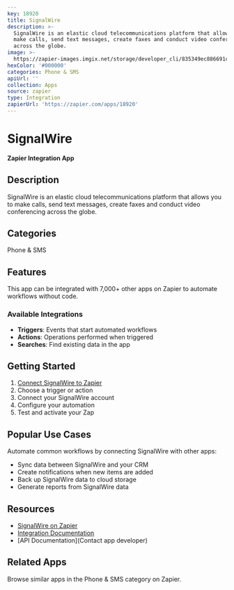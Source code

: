 ```yaml
---
key: 18920
title: SignalWire
description: >-
  SignalWire is an elastic cloud telecommunications platform that allows you to
  make calls, send text messages, create faxes and conduct video conferencing
  across the globe.
image: >-
  https://zapier-images.imgix.net/storage/developer_cli/835349ec886691c7cae2d3646106ee48.png?auto=format%2Ccompress&ixlib=python-3.0.0&q=50
hexColor: '#000000'
categories: Phone & SMS
apiUrl: ''
collection: Apps
source: zapier
type: Integration
zapierUrl: 'https://zapier.com/apps/18920'
---
```

# SignalWire

**Zapier Integration App**

## Description

SignalWire is an elastic cloud telecommunications platform that allows you to make calls, send text messages, create faxes and conduct video conferencing across the globe.

## Categories

Phone & SMS

## Features

This app can be integrated with 7,000+ other apps on Zapier to automate workflows without code.

### Available Integrations

- **Triggers**: Events that start automated workflows
- **Actions**: Operations performed when triggered
- **Searches**: Find existing data in the app

## Getting Started

1. [Connect SignalWire to Zapier](https://zapier.com/apps/18920)
2. Choose a trigger or action
3. Connect your SignalWire account
4. Configure your automation
5. Test and activate your Zap

## Popular Use Cases

Automate common workflows by connecting SignalWire with other apps:

- Sync data between SignalWire and your CRM
- Create notifications when new items are added
- Back up SignalWire data to cloud storage
- Generate reports from SignalWire data

## Resources

- [SignalWire on Zapier](https://zapier.com/apps/18920)
- [Integration Documentation](https://zapier.com/apps/18920/integrations)
- [API Documentation](Contact app developer)

## Related Apps

Browse similar apps in the Phone & SMS category on Zapier.

